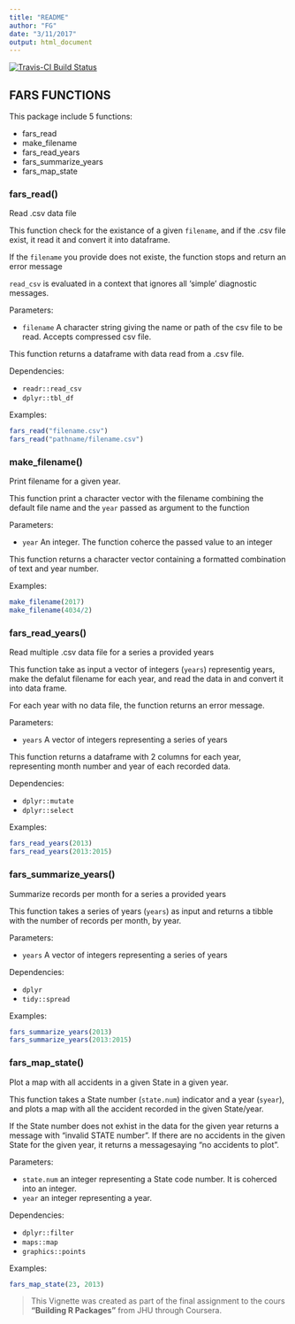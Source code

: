 ```yaml
---
title: "README"
author: "FG"
date: "3/11/2017"
output: html_document
---
```


[![Travis-CI Build Status](https://travis-ci.org/frenkg/fars1.svg?branch=master)](https://travis-ci.org/frenkg/fars1)



## FARS FUNCTIONS

This package include 5 functions:

* fars_read
* make_filename
* fars_read_years
* fars_summarize_years
* fars_map_state



### fars_read()

Read .csv data file

This function check for the existance of a given `filename`, and if the .csv file exist,
it read it and convert it into dataframe.

If the `filename` you provide does not existe, the function stops and return an error message

`read_csv` is evaluated in a context that ignores all ‘simple’ diagnostic messages.

Parameters:

 * `filename` A character string giving the name or path of the csv file to be read. Accepts compressed csv file.


This function returns a dataframe with data read from a .csv file.

Dependencies:

* `readr::read_csv`
* `dplyr::tbl_df`

Examples:
``` r
fars_read("filename.csv")
fars_read("pathname/filename.csv")
```


### make_filename()

Print filename for a given year.

This function print a character vector with the filename combining the default file name and the `year` passed as argument to the function

Parameters: 

* `year` An integer. The function coherce the passed value to an integer


This function returns a character vector containing a formatted combination of text and year number.

Examples:
``` r
make_filename(2017)
make_filename(4034/2)
```


### fars_read_years()

Read multiple .csv data file for a series a provided years

This function take as input a vector of integers (`years`) representig years, make the
defalut filename for each year, and read the data in and convert it into data frame.

For each year with no data file, the function returns an error message.

Parameters:

* `years` A vector of integers representing a series of years

This function returns a dataframe with 2 columns for each year, representing
month number and year of each recorded data.

Dependencies:

* `dplyr::mutate`
* `dplyr::select`

Examples:
``` r
fars_read_years(2013)
fars_read_years(2013:2015)
```


### fars_summarize_years()

Summarize records per month for a series a provided years

This function takes a series of years (`years`) as input and returns a tibble with
the number of records per month, by year.

Parameters:

* `years` A vector of integers representing a series of years

Dependencies:

* `dplyr`
* `tidy::spread`

Examples:
``` r
fars_summarize_years(2013)
fars_summarize_years(2013:2015)
```



### fars_map_state()

Plot a map with all accidents in a given State in a given year.

This function takes a State number (`state.num`) indicator and a year (`syear`), and plots a map with all the accident recorded in the given State/year.

If the State number does not exhist in the data for the given year returns a message with "invalid STATE number".
If there are no accidents in the given State for the given year, it returns a messagesaying "no accidents to plot".

Parameters:

* `state.num` an integer representing a State code number. It is coherced into an integer.
* `year` an integer representing a year.


Dependencies:

* `dplyr::filter`
* `maps::map`
* `graphics::points`

Examples:
``` r
fars_map_state(23, 2013)
```




> This Vignette was created as part of the final assignment to the cours **"Building R Packages"** from JHU through Coursera.



